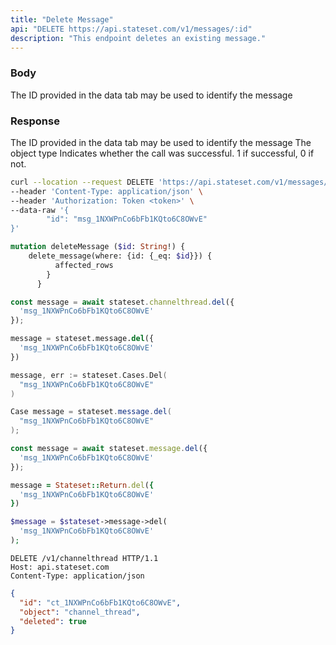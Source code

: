 ```yaml
---
title: "Delete Message"
api: "DELETE https://api.stateset.com/v1/messages/:id"
description: "This endpoint deletes an existing message."
---
```


### Body

<ParamField body="message_id" type="string">
  The ID provided in the data tab may be used to identify the message
</ParamField>

### Response

<ResponseField name="id" type="string">
  The ID provided in the data tab may be used to identify the message
</ResponseField>

<ResponseField name="object" type="string">
  The object type
</ResponseField>

<ResponseField name="success" type="number">
  Indicates whether the call was successful. 1 if successful, 0 if not.
</ResponseField>

<RequestExample>

```bash cURL
curl --location --request DELETE 'https://api.stateset.com/v1/messages/:id' \
--header 'Content-Type: application/json' \
--header 'Authorization: Token <token>' \
--data-raw '{
		"id": "msg_1NXWPnCo6bFb1KQto6C8OWvE"
}'
```

```graphQL GraphQL
mutation deleteMessage ($id: String!) {
    delete_message(where: {id: {_eq: $id}}) {
          affected_rows
        }
      }
```

```js Node.js
const message = await stateset.channelthread.del({
  'msg_1NXWPnCo6bFb1KQto6C8OWvE'
});
```

```py Python
message = stateset.message.del({
  'msg_1NXWPnCo6bFb1KQto6C8OWvE'
})
```

```go Go
message, err := stateset.Cases.Del(
  "msg_1NXWPnCo6bFb1KQto6C8OWvE"
)
```

```java Java
Case message = stateset.message.del(
  "msg_1NXWPnCo6bFb1KQto6C8OWvE"
);
```

```js Javascript
const message = await stateset.message.del({
  'msg_1NXWPnCo6bFb1KQto6C8OWvE'
});
```

```ruby Ruby
message = Stateset::Return.del({
  'msg_1NXWPnCo6bFb1KQto6C8OWvE'
})
```

```php PHP
$message = $stateset->message->del(
  'msg_1NXWPnCo6bFb1KQto6C8OWvE'
);
```

```http HTTP
DELETE /v1/channelthread HTTP/1.1
Host: api.stateset.com 
Content-Type: application/json
```

</RequestExample>

<ResponseExample>

```json Response
{
  "id": "ct_1NXWPnCo6bFb1KQto6C8OWvE",
  "object": "channel_thread",
  "deleted": true
}

```

</ResponseExample>
